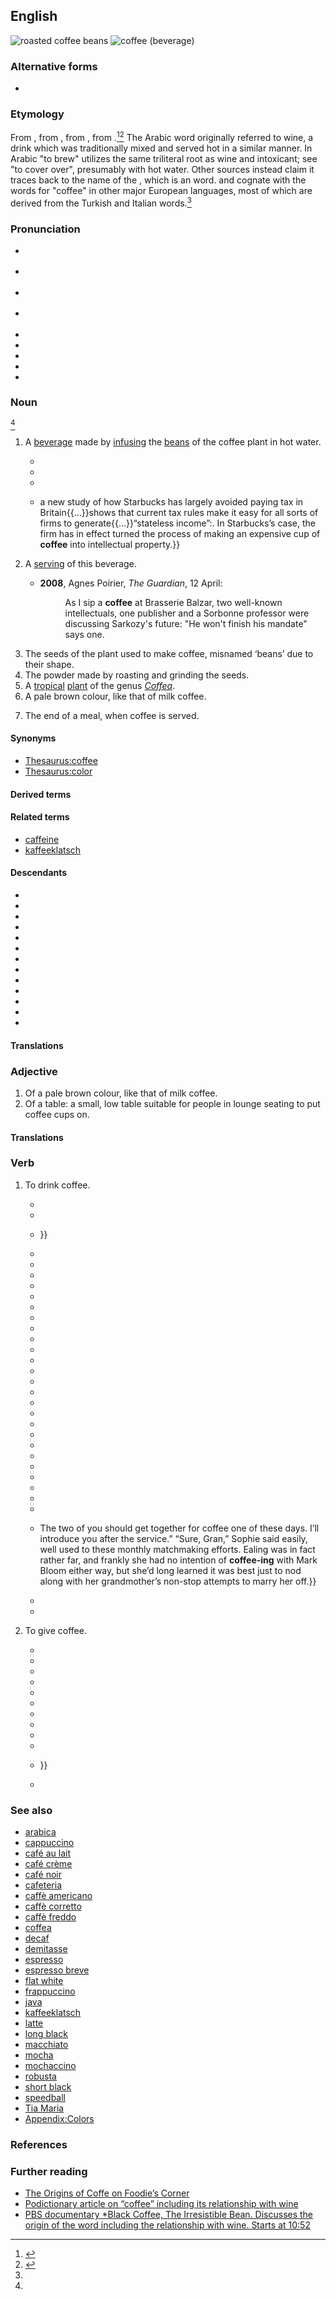 {{also|coffée}}
==English==
{{wikipedia}}
[[Image:Roasted coffee beans.jpg|thumb|roasted coffee beans]]
[[Image:A small cup of coffee.JPG|thumb|coffee (beverage)]]

===Alternative forms===
* {{alter|en|coffée||rare}}

===Etymology===
From {{bor|en|nl|koffie|t=coffee}}, from {{der|en|it|caffè|t=coffee}}, from {{der|en|ota|قهوه|tr=kahve||coffee}}, from {{der|en|ar|قَهْوَة||coffee, a brew}}.<ref name="OnlineED">{{R:Online Etymology Dictionary|entry=coffee}}</ref><ref name="OxfordED">{{R:OED Online|entry=coffee|pos=n|id=35784|date=June 2021}}</ref> The Arabic word originally referred to wine, a drink which was traditionally mixed and served hot in a similar manner. In Arabic "to brew" utilizes the same triliteral root as wine and intoxicant; see {{ar-root|خ|م|ر|nocat=1}} "to cover over", presumably with hot water. Other sources instead claim it traces back to the name of the {{w|Kingdom of Kaffa|Kaffa region of Ethiopia}}, which is an {{der|en|omv}} word. {{doublet|en|café|caffè}} and cognate with the words for "coffee" in other major European languages, most of which are derived from the Turkish and Italian words.<ref name="OxfordED"/>
{{root|en|ar|ق ه ي}}

===Pronunciation===
* {{a|RP}} {{IPA|en|/ˈkɒf.i/}}
* {{a|Conservative RP|dated}} {{IPA|en|/ˈkɔː.fɪ/}}
* {{a|GA}} {{IPA|en|/ˈkɔ.fi/}}
* {{a|cot-caught|Canada}} {{IPA|en|/ˈkɑ.fi/}}
* {{homophones|en|coughy}}
* {{rhymes|en|ɒfi|ɔːfi|s1=2}}
* {{audio|en|En-uk-coffee.ogg|Audio (UK)}}
* {{audio|en|en-us-coffee.ogg|Audio (US)}}
* {{hyphenation|en|cof|fee}}

===Noun===
{{en-noun|~}} {{defdate|from 1598}} <ref name="OxfordED"/>

# {{lb|en|uncountable}} A [[beverage]] made by [[infuse|infusing]] the [[bean]]s of the coffee plant in hot water.
#* {{RQ:Burton Melancholy|edition=2nd|part=II|section=5|member=1|subsection=v|passage=The Turks have a drink called '''coffa''' (for they use no wine), so named of a berry as black as soot, and as bitter{{nb...}}, which they sip still of, and sup as warm as they can suffer{{nb...}}.}}
#* {{RQ:Shadwell Miser|page=1|passage=VVhat a devil makes thee in ſo muſty a humour? Thou art as dull and dumpiſh as a fellovv that had been drunk over night vvith Ale, and had done nothing but drunk '''Coffee''', talked Politicks, and read Gazettes all this morning.}}
#* {{RQ:Chambers Younger Set|IV|passage="He was here," observed Drina composedly, "and father was angry with him." / "What?" exclaimed Eileen. "When?" / "This morning, before father went downtown." / Both Selwyn and Lansing cut in coolly, dismissing the matter with a careless word or two; and '''coffee''' was served&mdash;cambric tea in Drina's case.}}
#* {{quote-journal|en|date=2013-06-22|volume=407|issue=8841|page=68|magazine={{w|The Economist}}
|title=[http://www.economist.com/news/finance-and-economics/21579860-g8-pledges-tackle-three-ts-t-time T time]|passage={{...}}a new study of how Starbucks has largely avoided paying tax in Britain{{...}}shows that current tax rules make it easy for all sorts of firms to generate{{...}}“stateless income”:{{nb...}}. In Starbucks’s case, the firm has in effect turned the process of making an expensive cup of '''coffee''' into intellectual property.}}
# {{lb|en|countable}} A [[serving]] of this beverage.
#* '''2008''', Agnes Poirier, ''The Guardian'', 12 April:
#*: As I sip a '''coffee''' at Brasserie Balzar, two well-known intellectuals, one publisher and a Sorbonne professor were discussing Sarkozy's future: "He won't finish his mandate" says one.
# The seeds of the plant used to make coffee, misnamed ‘beans’ due to their shape.
# The powder made by roasting and grinding the seeds.
# A [[tropical]] [[plant]] of the genus ''[[Coffea]]''.
# A pale brown colour, like that of milk coffee.
#: {{color panel|6F4E37}}
# The end of a meal, when coffee is served.
#: {{ux|en|He did not stay for '''coffee'''.}}

====Synonyms====
* [[Thesaurus:coffee]]
* [[Thesaurus:color]]

====Derived terms====
{{col4|en
|black coffee
|chicory coffee
|civet coffee
|coffee-and
|coffee and cake
|coffee and cakes
|coffee au lait
|coffee bag
|coffee bar
|coffee bean
|coffee berry
|coffee bowl
|coffee break
|coffee bush
|coffee cabinet
|coffee cake
|coffee culture
|coffee-cup
|coffee cup
|coffee essence
|coffee extract
|coffee-glass
|coffee glass
|coffee grinder
|coffee ground
|coffee grounds
|coffee ground vomiting
|coffee ground vomitus
|coffee klatch
|coffee klatsch
|coffee machine
|coffeemaker
|coffee-maker
|coffee maker
|coffee mill
|coffee morning
|coffee pod
|coffee pot
|coffee room
|coffee royal
|coffee rust
|coffee senna
|coffee shop
|coffee spoon
|coffee syrup
|coffee table
|coffee-table book
|coffee table book
|coffee talk
|coffeehouse
|coffee-house
|coffee house
|coffee-kettle
|coffee leaf rust
|coffee liqueur
|coffee making
|coffeeman
|coffee milk
|coffee money
|coffee-mill
|coffee palace
|coffee pause
|coffee plunger
|coffee-pot
|coffee-potful
|coffee potful
|coffee roll
|coffeetini
|coffee tree
|coffeewoman
|cold brew coffee
|cowboy coffee
|cup of coffee
|dalgona coffee
|dandelion coffee
|drip coffee
|filter coffee
|French coffee
|Gaelic coffee
|iced coffee
|instant coffee
|Irish coffee
|Kentucky coffeetree
|power coffee
|regular coffee
|Scotch coffee
|suspended coffee
|that and a dollar will get you a cup of coffee
|that and a nickel will buy you a cup of coffee
|that and twenty-five cents will get you a cup of coffee
|third-wave coffee
|Turkish coffee
|variegated coffee bug
|wake up and smell the coffee
|white coffee
}}

====Related terms====
* [[caffeine]]
* [[kaffeeklatsch]]

====Descendants====
{{desc-top}}
* {{desc|tpi|kopi}}
* {{desctree|bor=1|my|ကော်ဖီ}}
* {{desc|bor=1|mnw|ကဝ်ဖှဳ}}
* {{desc|bor=1|gu|કૉફી}}
* {{desc|bor=1|ha|kṑfī}}
* {{desctree|bor=1|hi|कॉफ़ी}}
* {{desc|bor=on|ko|커피}}
* {{desc|sks|kopi|bor=1}}
* {{desc|mr|काफी|bor=1}}
* {{desc|bor=1|mh|ko̧pe}}
* {{desc|bor=1|nv|gohwééh}}
* {{desc|bor=1|gd|cofaidh}}
* {{desc|cy|bor=1|coffi}}
{{desc-bottom}}

====Translations====
{{see translation subpage|Noun}}

===Adjective===
{{en-adj|-}}

# Of a pale brown colour, like that of milk coffee.
# Of a table: a small, low table suitable for people in lounge seating to put coffee cups on.

====Translations====
{{see translation subpage|Adjective}}

===Verb===
{{en-verb|pres_ptc2=coffee-ing|past2=coffee'd|past3=coffee-ed}}

# {{lb|en|intransitive}} To drink coffee.
#* {{quote-book|en|year=1839|author=Thomas Chandler Haliburton|title=The Clockmaker|passage=I rushed into my cabin, '''coffeed''', wined, and went to bed sobbing.}}
#* {{quote-book|en|editor={{w|Clement Kinloch-Cooke}}|title=A Memoir of Her Royal Highness Princess Mary Adelaide, Duchess of Teck: Based on Her Private Diaries and Letters|year=1900|page=224|passage=In the afternoon with Hilda and suite in three ''Einspänner'' to just beyond Pontresina; we got out and crossed the bridge over the Bernina to Sans Souci Café, where we '''''coffee''’''d'''''.}}
#* {{quote-journal|en|journal=Pearson’s Magazine|year=1912|page=225|passage=We had '''coffee’d''' with the scoundrel{{...}}}}
#* {{quote-journal|en|author=Ellen Snebley|title=Teapot Tattle|journal=Santa Ana Journal|volume=1|issue=52|location=Santa Ana, Calif.|date=29 June 1935|page=eight|pageurl=https://archive.org/details/csta_000052/page/n7/mode/1up|passage=Mr. and Mrs. Ted Craig (he{{sic}} speaker of the assembly) emerging from a popular drive-in after having sandwiched and '''coffeed''' .&nbsp;.&nbsp;.}}
#* {{quote-book|en|editor=Ralph Straus|title=Sala: The Portrait of an Eminent Victorian|year=1942|page=228|passage=When Sala sits for Lambeth, then what can’t the House discuss? / He has '''coffee’d''' with the Moslem, he has tea’d it with the Russ; / He can analyze the natives from Granada to New York; / He has tasted pumpkin squashes! he can speak the tongue of Cork.}}
#* {{quote-book|en|title=Journal of François Mignon|date=24 January 1956|page=7794|passage=I '''coffee-ed''' with your girl friend this morning, her daughter having long since gone to town to make some final arrangements about a Catholic Daughters' frolic for tonight.}}
#* {{quote-book|en|author=Thea Astley|authorlink=Thea Astley|title={{w|The Slow Natives}}|year=1965|page=196|passage=He '''coffeed''' and sandwiched along the highway.}}
#* {{quote-journal|en|journal=Western Fisheries|year=1969|page=51|passage=A while back while '''coffee-ing''' with friends, the men were discussing new water tanks, the different makes, costs, etc.}}
#* {{quote-journal|en|journal=Audience|year=1972|page=80|passage=It embarrassed Glover that when his wife '''coffee’d''' with a neighbor in the kitchen she had to leave the oven going with the door open to keep the place livable.}}
#* {{quote-book|en|title=Experiences in Rural Mental Health: Developing Citizen Participation|year=1973|page=25|passage=We sat and '''coffee’d''' with people in the living room.}}
#* {{quote-book|en|author=William Goldman|authorlink=William Goldman|title=[[w:Magic (novel)|Magic]]|location=New York, N.Y.|publisher=Delacorte Press|year=1976|page=10|isbn=0-440-05159-2|passage=“Can I at least make you some coffee?” “I’m not in the habit of '''coffee-ing''' with strange women.”}}
#* {{quote-journal|en|journal=Telephone Engineer & Management|year=1976|page=56|passage=Jack Herington “'''coffee-d'''” with delegates on Wednesday morning.}}
#* {{quote-book|en|author=Robert H. Morneau|author2=Robert R. Rockwell|title=Sex, Motivation, and the Criminal Offender|year=1980|page=136|passage=She took care of a modest house, “'''coffee’d'''” with her neighbors while the husband slept late in the mornings.}}
#* {{quote-book|en|author=Daisy Hepburn|chapter=The Farmer|title=Lead, Follow Or Get Out of the Way!|location=Ventura, Calif.|publisher=Regal Books|year=1982|page=98|pageurl=https://archive.org/details/leadfolloworgeto00hep_co8/page/98/mode/1up|passage=While watching television or '''coffee-ing''' with a neighbor tape all your wonderful stuff onto 8½-by-11-inch sheets of paper.}}
#* {{quote-journal|en|journal=Horseless Carriage Gazette|year=1983|page=14|passage=We '''coffee’d''' in a park, we found a stream and pond for lunch and for Mike Roberts to shoot Stanley’s siphoning water and sort of bumped and lazed along on roads with Brete Hart and Mark Twain names.}}
#* {{quote-book|en|author=Rachel Cohn|authorlink=Rachel Cohn|title=[[w:Gingerbread (Cohn novel)|Gingerbread]]|publisher=[[w:Simon & Schuster|Simon & Schuster Books for Young Readers]]|year=2002|pages=64–65|isbn=0-689-84337-2|passage=“At least my parents stick around!” I said back as I paced. I instantly regretted my comeback but that’s the thing about unkind words: You can try to undo the damage, but (a) it’s hard when you’re all '''coffee-ed''' up, and (b) you can’t take it back, ever.}}
#* {{quote-book|en|author=Larry Baker|title=Athens, America|publisher=First Coast Books|year=2005|page=252|isbn=0-9755724-0-7|passage=They had been at the HyVee deli that night, '''coffee’ed''' up and continuing a late night discussion of angels on the heads of pins, or whatever Episcopalians discuss, three wise men who had walked out of the HyVee to enjoy the warm September air,{{nb...}}.}}
#* {{quote-book|en|author=Rebecca Schoenkopf|title=Commie Girl in the OC|location=London; New York|publisher=Verso|year=2008|pages=11–12|isbn=9781844672585|passage=The country club where we '''coffee’d''' was hushed, even desolate on a rainy morning—the dark woods you would expect, the sweet selection of teas.}}
#* {{quote-book|en|author=Jeff Collignon|title=The Glass Eye of Hell|year=2010|page=160|isbn=978-0-557-31841-4|passage=Stopped at a 7/eleven, '''coffee-ed''' up, washed down four dex, hit the Interstate.}}
#* {{quote-book|en|year=2010|author=Patrick Day|title=Too Late in the Afternoon: One Man's Triumph Over Depression|passage=It was exactly 11 a.m. We had been '''coffeeing''' for one hour, and our coffee cups were empty.}}
#* {{quote-book|en|author=N.S. David|title=TLC (Tranquility Logistics Corporation)|publisher={{w|AuthorHouse}}|year=2010|page=31|isbn=978-1-4520-5105-5|passage=Very little was spoken as they '''coffee-ed''' up and she cut the peppers.}}
#* {{quote-book|en|author=Terrence Douglas|chapter=Dead Princess|title=Does a Footstep Linger?|location=Bloomington, Ind.|publisher=[[w:iUniverse|iUniverse, Inc.]]|year=2011|page=55|isbn=978-1-4620-3852-7|passage=Woke to Ravel’s ''Pavane For Dead Princess'', / '''Coffee-ed''' with Simone’s ''I Get Along Without You Very Well'' – of course I do.}}
#* {{quote-book|en|author=Kat Meads|title=2:12 a.m.|location=Nacogdoches, Tex.|publisher={{w|Stephen F. Austin State University}} Press|year=2013|page=65|passage=I, myself, have been awake since three, dressed since four, '''coffee-ed''' up since five.}}
#* {{quote-book|en|author=Bett Taylor|chapter=The Operation|title=Coffee Breaks, Short Stories and Poems|publisher={{w|Xlibris}}|year=2013|page=113|isbn=978-1-4836-0761-0|passage=“Hi! Didn’t think you would be '''coffee-ing''' again. Out and about so soon after your op?”}}
#* {{quote-book|en|author=Johnny D. Boggs|title=Hard Winter: A Western Story|publisher={{w|Skyhorse Publishing}}|year=2013|passage=Well, one morning after I had '''coffee-ed''' up and went to fork hay into the corrals, I spied a rider.}}
#* {{quote-book|en|author=Wednesday Martin|authorlink=Wednesday Martin|chapter=Introduction|title=Primates of Park Avenue: A Memoir|publisher={{w|Simon & Schuster}}|year=2015|page=8|passage=From my base camp, I went to Mommy & Me groups, applied to exclusive music classes, wrangled with nannies, '''coffee’d''' with other mothers, and “auditioned” at preschools, for my firstborn son and then his little brother.}}
#* {{quote-book|en|author=Doug Jordan|title=The Maxim Chronicles: A Year with a Champion Poodle|publisher=AFS Publishing|year=2016|page=181|isbn=978-1-365-20018-2|passage=Madelyn was awake around 6:30 but she was only six months old and had not yet developed pre-Christmas excitement; Michael got her changed and bottled up (and himself '''coffee-ed''' up) well before anybody else stirred.}}
#* {{quote-book|en|author=Melanie Dimmitt|title=Special: Antidotes to the Obsessions That Come with a Child’s Disability|publisher=Ventura Press|year=2019|isbn=978-1-920727-33-8|passage=‘Especially when it’s something you can’t change, looking to where someone else is and trying to compare is only going to make you feel that sense of crushing disappointment, or feeling like you’re so far away from what you would have ideally wanted,’ says Cassie Mendoza-Jones, the kinesiologist we '''coffee’d''' with in Chapter 7.}}
#* {{quote-book|en|author=Rebecca Crowley|title=Off the Record|series=The London Phoenix Series|publisher=Tule Publishing|year=2020|isbn=978-1-951190-81-1|passage=“{{...|nospace=1}}The two of you should get together for coffee one of these days. I’ll introduce you after the service.” “Sure, Gran,” Sophie said easily, well used to these monthly matchmaking efforts. Ealing was in fact rather far, and frankly she had no intention of '''coffee-ing''' with Mark Bloom either way, but she’d long learned it was best just to nod along with her grandmother’s non-stop attempts to marry her off.}}
#* {{quote-book|en|author=Diane E. Peeling|chapter=I Am|title=Connected Life Awareness|publisher=Strategic Book Publishing & Rights|year=2021|page=6|isbn=978-1-68235-294-6|passage=I am glad you didn’t yell at me when I dinged your car, I am glad you taught me to cook for large groups, I am glad that we '''coffee’d''' until all hours.}}
#* {{quote-web|en|work={{w|The Jerusalem Post}}|url=https://www.jpost.com/israel-news/three-ladies-three-lattes-still-coffee-ing-after-all-these-years-656966|date=28 January 2021|passage=Three Ladies, Three Lattes: Still '''coffee-ing''' after all these years}}
# {{lb|en|transitive}} To give coffee.
#* {{quote-journal|en|title=City’s Veteran Firemen. New Year Reception. The Rooms of the Association Filled with Guests. Reminiscences, Reunion, and Refreshments,<!--sic-->|journal=The Pittsfield Sun|volume=97|issue=26|location=Pittsfield, Mass.|date=7 January 1897|page=7|pageurl=https://www.newspapers.com/newspage/531301600/|passage=The association of veteran firemen, which has a membership of 200, kept open house for New Year callers, and all comers were bountifully sandwiched and '''coffeed'''.}}
#* {{quote-journal|en|author=Dumas Malone|title=The Ring and the Red Triangle: How the Men Who Wear the New Insignia Go With the Army|journal=The Macon Daily Telegraph|location=Macon, Ga.|date=11 November 1917|section=first section, article section “The Ever-Ready Hut”|page=four|pageurl=https://www.newspapers.com/newspage/826890318/|passage=Here at Camp Wheeler we “'''coffeed'''” and “sandwiched” the drafted men when they came from Camp Gordon several weeks ago, and the men from Camp Pike more recently.}}
#* {{quote-book|en|author=Howard W[allace] Peak|title=A Ranger of Commerce or 52 Years on the Road|year=1929|page=87|passage=There we were met by enterprising citizens and '''coffeed''' and sandwiched by pretty girls.}}
#* {{quote-journal|en|title=Who Clipped the Soldiers’—Hair?|journal=Harrisburg Telegraph|volume=CXII|issue=206|location=Harrisburg, Pa.|date=31 August 1942|section=second section|page=9|pageurl=https://www.newspapers.com/newspage/42897648/|passage=Five soldiers had been sandwiched and '''coffeed''' at the Elks canteen, were a little short of money, needed haircuts.}}
#* {{quote-journal|en|author=Charles House|title=Charlie Pauses at 75-Mile Mark To Recount Latest Adventures|journal=Appleton Post-Crescent|volume=LI|issue=88|location=Appleton-Neenah-Menasha, Wis.|date=7 October 1959|section=section “Coffee Break”|page=A16|pageurl=https://www.newspapers.com/newspage/287741321/|passage=I write this on the kitchen table at the home of the kind Mr. and Mrs. Lloyd Ebert, who sandwiched and '''coffee’d''' me.}}
#* {{quote-journal|en|author=Gene Cowles|journal=Valley Times|volume=27|issue=246|location=San Fernando Valley, Calif.|date=13 October 1964|page=15|pageurl=https://www.newspapers.com/newspage/580453739/|passage=Mrs. Robert (Helen) Adickes, of Flintridge, mate of the chairman of the Pilots For Goldwater committee, was in there pitching as usual seeing that everyone was fed and '''coffeed''' or, in the case of the young colts and fillies, sandwiched and popped.}}
#* {{quote-journal|en|journal=Pamphlets on Forestry in California|year=1973|page=225|passage=Ray Hughes and Shirley and Martin Johnson, new owners of “John and Mable’s,<!--sic (quotation mark)--> “'''coffeed'''” me and listened to my story.}}
#* {{quote-journal|en|author=Kathleen Merryman|title=Freedom Train fires up parties|journal=The Billings Gazette|volume_plain=90th year|issue=165|location=Billings, Mont.|date=14 October 1975|page=11-A|pageurl=https://www.newspapers.com/newspage/413190549/|passage=Hostesses like Laurie McCormack, who’s used to keeping politicians, press and businessmen '''coffeed''' and sandwiched on special visits to the train, sat back and let Jay Montague and other merchants reverse roles.}}
#* {{quote-journal|en|author=Joan Flanagan|title=cassidy’s mob|journal=The Sydney Morning Herald|issue=43,275|date=28 August 1976|page=14|pageurl=https://www.newspapers.com/newspage/122643430/|passage=“In the daytimes, he fixes things for people,” I said, “and in return they keep him sandwiched and '''coffeed'''.”}}
#* {{quote-book|en|author=Terry C. Johnston|authorlink=Terry C. Johnston|title=Wolf Mountain Moon: The Fort Peck Expedition, the Fight at Ash Creek, and the Battle of the Butte—January 8, 1877|publisher={{w|Bantam Books}}|year=1997|page=397|passage=They fed him and '''coffee’d''' him and kept him talking until his throat was sore and it had been long dark for hours.}}
#* {{quote-book|en|editor=Michael F. Anderson|title=A Gathering of Grand Canyon Historians: Ideas, Arguments, and First-Person Accounts: Proceedings of the Inaugural Grand Canyon History Symposium, January 2002|publisher=Grand Canyon Association|year=2005|page=55|isbn=0-938216-83-X|passage=That afternoon at the House Rock Valley Store, the time John Schoppmann '''coffeed''' me and Bob,{{...}}}}
#* {{quote-book|en|author=Steve Ulfelder|chapter=58|title=Wolverine Bros. Freight & Storage: A Conway Sax Mystery|publisher=Minotaur Books|year=2014|page=305|isbn=978-1-250-02811-2|passage=You all fed me and '''coffee’d''' me and warmed me up.}}

===See also===
{{col-top|4}}
* [[arabica]]
* [[cappuccino]]
* [[café au lait]]
* [[café crème]]
* [[café noir]]
* [[cafeteria]]
* [[caffè americano]]
* [[caffè corretto]]
* [[caffè freddo]]
* [[coffea]]
* [[decaf]]
* [[demitasse]]
* [[espresso]]
* [[espresso breve]]
* [[flat white]]
* [[frappuccino]]
* [[java]]
* [[kaffeeklatsch]]
* [[latte]]
* [[long black]]
* [[macchiato]]
* [[mocha]]
* [[mochaccino]]
* [[robusta]]
* [[short black]]
* [[speedball]]
* [[Tia Maria]]
* [[Appendix:Colors]]
{{bottom}}

===References===
<references/>

===Further reading===
* [https://web.archive.org/web/20070416120143/http://groups.msn.com/FoodiesCorner/coffeeorigins.msnw The Origins of Coffe on Foodie’s Corner]
* [http://podictionary.com/?p=83 Podictionary article on “coffee” including its relationship with wine]
* [http://www.youtube.com/watch?v=TTDy-L0NKIg&t=10m52s PBS documentary *Black Coffee, The Irresistible Bean. Discusses the origin of the word including the relationship with wine. Starts at 10:52]

{{C|en|Browns|Coffee|Colors|Madder family plants}}